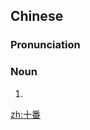 ==Chinese==
{{zh-forms}}

===Pronunciation===
{{zh-pron
|m=shífān
|c=sap6 faan1
|cat=n
}}

===Noun===
{{zh-noun}}

# {{zh-abbrev|十番樂}}

[[zh:十番]]